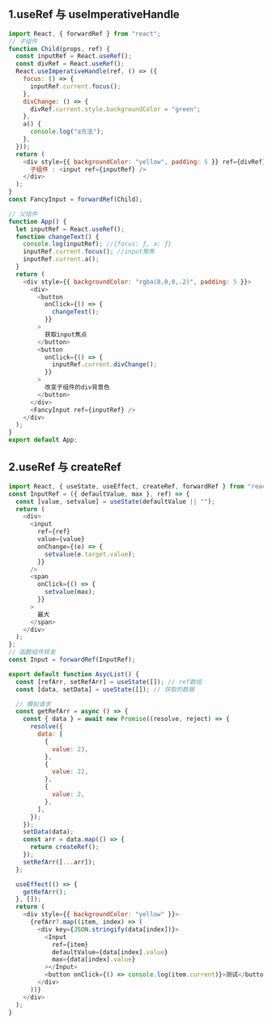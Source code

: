 
## 1.useRef 与 useImperativeHandle

<App></App>

```js
import React, { forwardRef } from "react";
// 子组件
function Child(props, ref) {
  const inputRef = React.useRef();
  const divRef = React.useRef();
  React.useImperativeHandle(ref, () => ({
    focus: () => {
      inputRef.current.focus();
    },
    divChange: () => {
      divRef.current.style.backgroundColor = "green";
    },
    a() {
      console.log("a方法");
    },
  }));
  return (
    <div style={{ backgroundColor: "yellow", padding: 5 }} ref={divRef}>
      子组件 : <input ref={inputRef} />
    </div>
  );
}
const FancyInput = forwardRef(Child);

// 父组件
function App() {
  let inputRef = React.useRef();
  function changeText() {
    console.log(inputRef); //{focus: ƒ, a: ƒ}
    inputRef.current.focus(); //input聚焦
    inputRef.current.a();
  }
  return (
    <div style={{ backgroundColor: "rgba(0,0,0,.2)", padding: 5 }}>
      <div>
        <button
          onClick={() => {
            changeText();
          }}
        >
          获取input焦点
        </button>
        <button
          onClick={() => {
            inputRef.current.divChange();
          }}
        >
          改变子组件的div背景色
        </button>
      </div>
      <FancyInput ref={inputRef} />
    </div>
  );
}
export default App;
```

## 2.useRef 与 createRef

<App2></App2>

```js
import React, { useState, useEffect, createRef, forwardRef } from "react";
const InputRef = ({ defaultValue, max }, ref) => {
  const [value, setvalue] = useState(defaultValue || "");
  return (
    <div>
      <input
        ref={ref}
        value={value}
        onChange={(e) => {
          setvalue(e.target.value);
        }}
      />
      <span
        onClick={() => {
          setvalue(max);
        }}
      >
        最大
      </span>
    </div>
  );
};
// 函数组件转发
const Input = forwardRef(InputRef);

export default function AsycList() {
  const [refArr, setRefArr] = useState([]); // ref数组
  const [data, setData] = useState([]); // 获取的数据

  // 模拟请求
  const getRefArr = async () => {
    const { data } = await new Promise((resolve, reject) => {
      resolve({
        data: [
          {
            value: 23,
          },
          {
            value: 22,
          },
          {
            value: 2,
          },
        ],
      });
    });
    setData(data);
    const arr = data.map(() => {
      return createRef();
    });
    setRefArr([...arr]);
  };

  useEffect(() => {
    getRefArr();
  }, []);
  return (
    <div style={{ backgroundColor: "yellow" }}>
      {refArr?.map((item, index) => (
        <div key={JSON.stringify(data[index])}>
          <Input
            ref={item}
            defaultValue={data[index].value}
            max={data[index].value}
          ></Input>
          <button onClick={() => console.log(item.current)}>测试</button>
        </div>
      ))}
    </div>
  );
}
```
